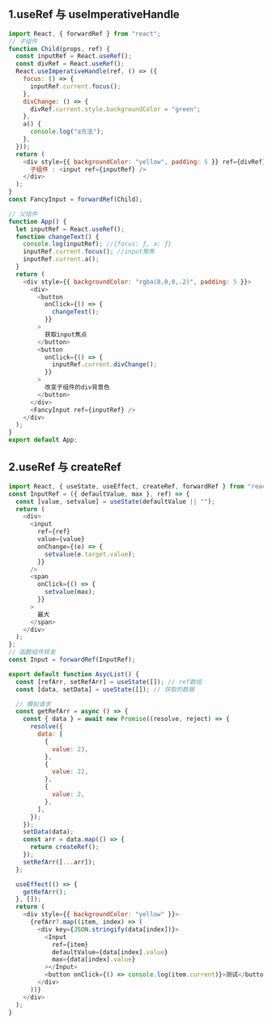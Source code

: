 
## 1.useRef 与 useImperativeHandle

<App></App>

```js
import React, { forwardRef } from "react";
// 子组件
function Child(props, ref) {
  const inputRef = React.useRef();
  const divRef = React.useRef();
  React.useImperativeHandle(ref, () => ({
    focus: () => {
      inputRef.current.focus();
    },
    divChange: () => {
      divRef.current.style.backgroundColor = "green";
    },
    a() {
      console.log("a方法");
    },
  }));
  return (
    <div style={{ backgroundColor: "yellow", padding: 5 }} ref={divRef}>
      子组件 : <input ref={inputRef} />
    </div>
  );
}
const FancyInput = forwardRef(Child);

// 父组件
function App() {
  let inputRef = React.useRef();
  function changeText() {
    console.log(inputRef); //{focus: ƒ, a: ƒ}
    inputRef.current.focus(); //input聚焦
    inputRef.current.a();
  }
  return (
    <div style={{ backgroundColor: "rgba(0,0,0,.2)", padding: 5 }}>
      <div>
        <button
          onClick={() => {
            changeText();
          }}
        >
          获取input焦点
        </button>
        <button
          onClick={() => {
            inputRef.current.divChange();
          }}
        >
          改变子组件的div背景色
        </button>
      </div>
      <FancyInput ref={inputRef} />
    </div>
  );
}
export default App;
```

## 2.useRef 与 createRef

<App2></App2>

```js
import React, { useState, useEffect, createRef, forwardRef } from "react";
const InputRef = ({ defaultValue, max }, ref) => {
  const [value, setvalue] = useState(defaultValue || "");
  return (
    <div>
      <input
        ref={ref}
        value={value}
        onChange={(e) => {
          setvalue(e.target.value);
        }}
      />
      <span
        onClick={() => {
          setvalue(max);
        }}
      >
        最大
      </span>
    </div>
  );
};
// 函数组件转发
const Input = forwardRef(InputRef);

export default function AsycList() {
  const [refArr, setRefArr] = useState([]); // ref数组
  const [data, setData] = useState([]); // 获取的数据

  // 模拟请求
  const getRefArr = async () => {
    const { data } = await new Promise((resolve, reject) => {
      resolve({
        data: [
          {
            value: 23,
          },
          {
            value: 22,
          },
          {
            value: 2,
          },
        ],
      });
    });
    setData(data);
    const arr = data.map(() => {
      return createRef();
    });
    setRefArr([...arr]);
  };

  useEffect(() => {
    getRefArr();
  }, []);
  return (
    <div style={{ backgroundColor: "yellow" }}>
      {refArr?.map((item, index) => (
        <div key={JSON.stringify(data[index])}>
          <Input
            ref={item}
            defaultValue={data[index].value}
            max={data[index].value}
          ></Input>
          <button onClick={() => console.log(item.current)}>测试</button>
        </div>
      ))}
    </div>
  );
}
```
